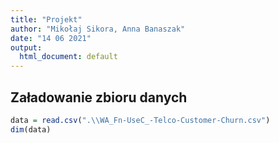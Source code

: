 ```yaml
---
title: "Projekt"
author: "Mikołaj Sikora, Anna Banaszak"
date: "14 06 2021"
output:
  html_document: default
---
```


## Załadowanie zbioru danych

```r
data = read.csv(".\\WA_Fn-UseC_-Telco-Customer-Churn.csv")
dim(data)
```
